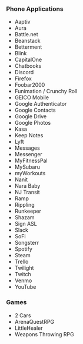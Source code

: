 ### Phone Applications
- Aaptiv
- Aura
- Battle.net
- Beanstack
- Betterment
- Blink
- CapitalOne
- Chatbooks
- Discord
- Firefox
- Foobar2000
- Funimation / Crunchy Roll
- GEICO Mobile
- Google Authenticator 
- Google Contacts
- Google Drive
- Google Photos
- Kasa
- Keep Notes
- Lyft
- Messages
- Messenger
- MyFitnessPal
- MySubaru
- myWorkouts
- Nanit
- Nara Baby
- NJ Transit
- Ramp
- Rippling
- Runkeeper
- Shazam
- Sign ASL
- Slack
- SoFi
- Songsterr
- Spotify
- Steam
- Trello
- Twilight
- Twitch
- Venmo
- YouTube

### Games
- 2 Cars
- ArenaQuestRPG
- LittleHealer
- Weapons Throwing RPG